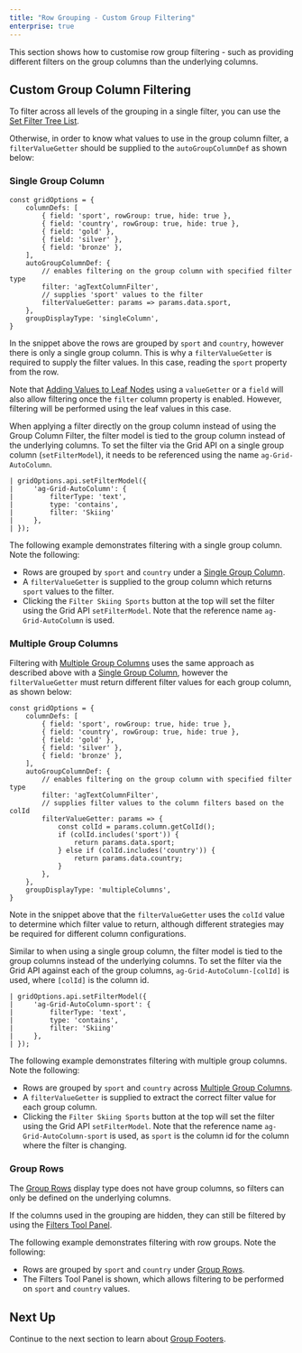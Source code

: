 ```yaml
---
title: "Row Grouping - Custom Group Filtering"
enterprise: true
---
```


This section shows how to customise row group filtering - such as providing different filters on the group columns than
the underlying columns.

## Custom Group Column Filtering

To filter across all levels of the grouping in a single filter, you can use the [Set Filter Tree List](/filter-set-tree-list/).

Otherwise, in order to know what values to use in the group column filter, a `filterValueGetter` should be supplied to the `autoGroupColumnDef` as shown below:

<api-documentation source='column-properties/properties.json' section='filtering' names='["filterValueGetter"]'></api-documentation>

### Single Group Column

```
const gridOptions = {  
    columnDefs: [
        { field: 'sport', rowGroup: true, hide: true },
        { field: 'country', rowGroup: true, hide: true },
        { field: 'gold' },
        { field: 'silver' },
        { field: 'bronze' },
    ], 
    autoGroupColumnDef: { 
        // enables filtering on the group column with specified filter type
        filter: 'agTextColumnFilter',
        // supplies 'sport' values to the filter 
        filterValueGetter: params => params.data.sport,                          
    }, 
    groupDisplayType: 'singleColumn',
}
```

In the snippet above the rows are grouped by `sport` and `country`, however there is only a single group column. This is why a `filterValueGetter` is required to supply the filter values. In this case, reading the `sport` property from the row.

Note that [Adding Values to Leaf Nodes](/grouping-single-group-column/#adding-values-to-leaf-nodes) using a `valueGetter` or a `field` will also allow filtering once the `filter` column property is enabled. However, filtering will be performed using the leaf values in this case.

When applying a filter directly on the group column instead of using the Group Column Filter, the filter model is tied to the group column instead of the underlying columns. To set the filter via the Grid API on a single group column (`setFilterModel`), it needs to be referenced using the name `ag-Grid-AutoColumn`.

```
| gridOptions.api.setFilterModel({
|     'ag-Grid-AutoColumn': {
|         filterType: 'text',
|         type: 'contains',
|         filter: 'Skiing'
|     },
| });
```

The following example demonstrates filtering with a single group column. Note the following:

- Rows are grouped by `sport` and `country` under a [Single Group Column](/grouping-single-group-column/).
- A `filterValueGetter` is supplied to the group column which returns `sport` values to the filter.
- Clicking the `Filter Skiing Sports` button at the top will set the filter using the Grid API `setFilterModel`. Note that the reference name `ag-Grid-AutoColumn` is used.

<GridExampleRunner title='Custom Group Filtering - Single Group Column' name='custom-group-filtering-single' type='generated' options='{ "enterprise": true, "exampleHeight": 510, "modules": ["clientside", "rowgrouping", "menu", "setfilter"] }'></GridExampleRunner>

### Multiple Group Columns

Filtering with [Multiple Group Columns](/grouping-multiple-group-columns/) uses the same approach as described above with a [Single Group Column](#single-group-column), however the `filterValueGetter` must return different filter values for each group column, as shown below:

```
const gridOptions = {  
    columnDefs: [
        { field: 'sport', rowGroup: true, hide: true },
        { field: 'country', rowGroup: true, hide: true },
        { field: 'gold' },
        { field: 'silver' },
        { field: 'bronze' },
    ], 
    autoGroupColumnDef: { 
        // enables filtering on the group column with specified filter type
        filter: 'agTextColumnFilter',
        // supplies filter values to the column filters based on the colId
        filterValueGetter: params => {      
            const colId = params.column.getColId();        
            if (colId.includes('sport')) {
                return params.data.sport;      
            } else if (colId.includes('country')) {
                return params.data.country;      
            }            
        },                        
    }, 
    groupDisplayType: 'multipleColumns',
}
```

Note in the snippet above that the `filterValueGetter` uses the `colId` value to determine which filter value to return, although different strategies may be required for different column configurations.

Similar to when using a single group column, the filter model is tied to the group columns instead of the underlying columns. To set the filter via the Grid API against each of the group columns, `ag-Grid-AutoColumn-[colId]` is used, where `[colId]` is the column id.

```
| gridOptions.api.setFilterModel({
|     'ag-Grid-AutoColumn-sport': {
|         filterType: 'text',
|         type: 'contains',
|         filter: 'Skiing'
|     },
| });
```

The following example demonstrates filtering with multiple group columns. Note the following:

- Rows are grouped by `sport` and `country` across [Multiple Group Columns](/grouping-multiple-group-columns/).
- A `filterValueGetter` is supplied to extract the correct filter value for each group column.
- Clicking the `Filter Skiing Sports` button at the top will set the filter using the Grid API `setFilterModel`. Note that the reference name `ag-Grid-AutoColumn-sport` is used, as `sport` is the column id for the column where the filter is changing.

<GridExampleRunner title='Custom Group Filtering - Multiple Group Columns' name='custom-group-filtering-multiple' type='generated' options='{ "enterprise": true, "exampleHeight": 510, "modules": ["clientside", "rowgrouping", "menu", "setfilter"] }'></GridExampleRunner>

### Group Rows

The [Group Rows](/grouping-group-rows/) display type does not have group columns, so filters can only be defined on the underlying columns.

If the columns used in the grouping are hidden, they can still be filtered by using the [Filters Tool Panel](/tool-panel-filters/).

The following example demonstrates filtering with row groups. Note the following:

- Rows are grouped by `sport` and `country` under [Group Rows](/grouping-group-rows/).
- The Filters Tool Panel is shown, which allows filtering to be performed on `sport` and `country` values.

<GridExampleRunner title='Custom Group Filtering - Group Rows' name='custom-group-filtering-group-rows' type='generated' options='{ "enterprise": true, "exampleHeight": 510, "modules": ["clientside", "rowgrouping", "menu", "setfilter", "filterpanel"] }'></GridExampleRunner>

## Next Up

Continue to the next section to learn about [Group Footers](../grouping-footers/).